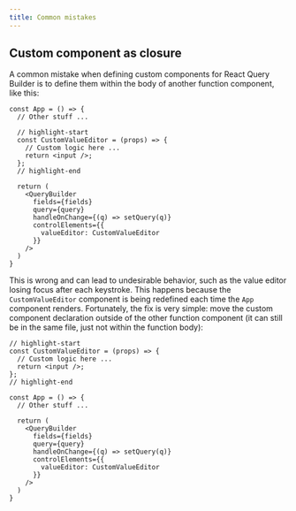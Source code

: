 ```yaml
---
title: Common mistakes
---
```


## Custom component as closure

A common mistake when defining custom components for React Query Builder is to define them within the body of another function component, like this:

```tsx title="App.tsx"
const App = () => {
  // Other stuff ...

  // highlight-start
  const CustomValueEditor = (props) => {
    // Custom logic here ...
    return <input />;
  };
  // highlight-end

  return (
    <QueryBuilder
      fields={fields}
      query={query}
      handleOnChange={(q) => setQuery(q)}
      controlElements={{
        valueEditor: CustomValueEditor
      }}
    />
  )
}
```

This is wrong and can lead to undesirable behavior, such as the value editor losing focus after each keystroke. This happens because the `CustomValueEditor` component is being redefined each time the `App` component renders. Fortunately, the fix is very simple: move the custom component declaration outside of the other function component (it can still be in the same file, just not within the function body):

```tsx title="App.tsx"
// highlight-start
const CustomValueEditor = (props) => {
  // Custom logic here ...
  return <input />;
};
// highlight-end

const App = () => {
  // Other stuff ...

  return (
    <QueryBuilder
      fields={fields}
      query={query}
      handleOnChange={(q) => setQuery(q)}
      controlElements={{
        valueEditor: CustomValueEditor
      }}
    />
  )
}
```
